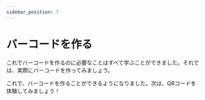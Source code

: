 ```yaml
---
sidebar_position: 7
---
```



# バーコードを作る

これでバーコードを作るのに必要なことはすべて学ぶことができました。それでは、実際にバーコードを作ってみましょう。

<CreateLinearBarcodeFromLinearBarcodeDataPlayground />

これで、バーコードを作ることができるようになりました。次は、QRコードを体験してみましょう！
